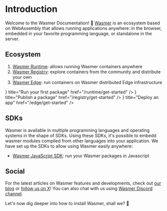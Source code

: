 
# Introduction

Welcome to the Wasmer Documentation! 👋
[Wasmer](https://wasmer.io/) is an ecosystem based on WebAssembly that allows running applications anywhere: in the browser, embedded in your favorite programming language, or standalone in the server.

## Ecosystem

1. [Wasmer Runtime](/runtime): allows running Wasmer containers anywhere
2. [Wasmer Registry](/registry): explore containers from the community and distribute your own
3. [Wasmer Edge](/edge): run containers on Wasmer distributed Edge infrastructure

<Cards>
  <Card icon={<RunIcon />} title="Run your first package" href="/runtime/get-started" />
  <Card icon={<PublishIcon />} title="Publish a package" href="/registry/get-started" />
  <Card icon={<DeployIcon />} title="Deploy an app" href="/edge/get-started" />
</Cards>


## SDKs

Wasmer is available in multiple programming languages and operating systems in the shape of SDKs.
Using these SDKs, it's possible to embedd wasmer modules compiled from other languages into your application.
We have set up the SDKs to allow using Wasmer easily anywhere:

* [Wasmer JavaScript SDK](/sdk/wasmer-js): run your Wasmer packages in Javascript

## Social

For the latest articles on Wasmer features and developments, check out [our blog](https://wasmer.io/posts) or [follow us on X](https://x.com/wasmerio)!
You can also chat with us using [Wasmer Discord channel](https://discord.com/invite/qBTfsNP7N8).

Let's now dig deeper into how to install Wasmer, shall we? 🙂
